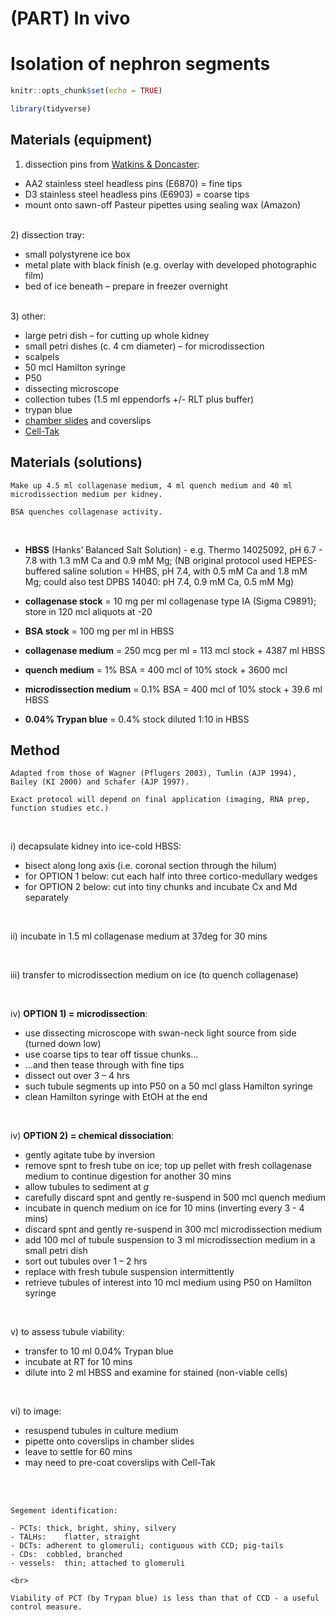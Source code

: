 # (PART) In vivo {-}

# Isolation of nephron segments  

```r
knitr::opts_chunk$set(echo = TRUE)

library(tidyverse)

```

## Materials (equipment)  

1) dissection pins from	[Watkins & Doncaster](www.watdon.co.uk):  

  - AA2 stainless steel headless pins (E6870) = fine tips 
  - D3 stainless steel headless pins (E6903) = coarse tips 
  - mount onto sawn-off Pasteur pipettes using sealing wax (Amazon)  

<br>
2) dissection tray:  

  - small polystyrene ice box 
  - metal plate with black finish (e.g. overlay with developed photographic film) 
  - bed of ice beneath – prepare in freezer overnight  

<br>
3) other:  

  - large petri dish – for cutting up whole kidney 
  - small petri dishes (c. 4 cm diameter) – for microdissection 
  - scalpels 
  - 50 mcl Hamilton syringe 
  - P50   
  - dissecting microscope  
  - collection tubes (1.5 ml eppendorfs +/- RLT plus buffer)  
  - trypan blue 
  - [chamber slides](https://www.thermofisher.com/uk/en/home/life-science/cell-culture/cell-culture-plastics/chamber-slides-coverglass.html) and coverslips 
  - [Cell-Tak](https://ecatalog.corning.com/life-sciences/b2b/UK/en/Browse-Products-by-Application/3D-Cell-Culture/3D-Cellular-Models/Other-Corning%C2%AE-ECMs/p/354240)  



## Materials (solutions)  

```block2

Make up 4.5 ml collagenase medium, 4 ml quench medium and 40 ml microdissection medium per kidney.  

BSA quenches collagenase activity.  

```

<br>

- **HBSS** (Hanks' Balanced Salt Solution) - e.g. Thermo 14025092, pH 6.7 - 7.8 with 1.3 mM Ca and 0.9 mM Mg; (NB original protocol used HEPES-buffered saline solution = HHBS, pH 7.4, with 0.5 mM Ca and 1.8 mM Mg; could also test DPBS 14040: pH 7.4, 0.9 mM Ca, 0.5 mM Mg) 

- **collagenase stock** = 10 mg per ml collagenase type IA (Sigma C9891); store in 120 mcl aliquots at -20  

- **BSA stock** = 100 mg per ml in HBSS  

- **collagenase medium** = 250 mcg per ml = 113 mcl stock + 4387 ml HBSS

- **quench medium** = 1% BSA = 400 mcl of 10% stock + 3600 mcl  

- **microdissection medium** = 0.1% BSA = 400 mcl of 10% stock + 39.6 ml HBSS

- **0.04% Trypan blue** = 0.4% stock diluted 1:10 in HBSS  


## Method 

```block2

Adapted from those of Wagner (Pflugers 2003), Tumlin (AJP 1994), Bailey (KI 2000) and Schafer (AJP 1997).  

Exact protocol will depend on final application (imaging, RNA prep, function studies etc.)  

```

<br>

i\) decapsulate kidney into ice-cold HBSS:  

  - bisect along long axis (i.e. coronal section through the hilum) 
  - for OPTION 1 below: cut each half into three cortico-medullary wedges 
  - for OPTION 2 below: cut into tiny chunks and incubate Cx and Md separately  
    
<br>

ii\) incubate in 1.5 ml collagenase medium at 37deg for 30 mins  

<br>

iii\) transfer to microdissection medium on ice (to quench collagenase)  

<br>

iv\) **OPTION 1) = microdissection**:  

  - use dissecting microscope with swan-neck light source from side (turned down low) 
  - use coarse tips to tear off tissue chunks... 
  - ...and then tease through with fine tips 
  - dissect out over 3 -- 4 hrs 
  - such tubule segments up into P50 on a 50 mcl glass Hamilton syringe 
  - clean Hamilton syringe with EtOH at the end  
    
<br>

iv\) **OPTION 2) = chemical dissociation**:  

  - gently agitate tube by inversion  
  - remove spnt to fresh tube on ice; top up pellet with fresh collagenase medium to continue digestion for another 30 mins 
  - allow tubules to sediment at *g* 
  - carefully discard spnt and gently re-suspend in 500 mcl quench medium 
  - incubate in quench medium on ice for 10 mins (inverting every 3 - 4 mins) 
  - discard spnt and gently re-suspend in 300 mcl microdissection medium 
  - add 100 mcl of tubule suspension to 3 ml microdissection medium in a small petri dish 
  - sort out tubules over 1 -- 2 hrs 
  - replace with fresh tubule suspension intermittently 
  - retrieve tubules of interest into 10 mcl medium using P50 on Hamilton syringe  
    
<br>

v\) to assess tubule viability:  

  - transfer to 10 ml 0.04% Trypan blue 
  - incubate at RT for 10 mins 
  - dilute into 2 ml HBSS and examine for stained (non-viable cells)  

<br>

vi\) to image:  

  - resuspend tubules in culture medium  
  - pipette onto coverslips in chamber slides 
  - leave to settle for 60 mins 
  - may need to pre-coat coverslips with Cell-Tak  
    
<br>
<br>

```block2

Segement identification:  
  
- PCTs:	thick, bright, shiny, silvery  
- TALHs:	flatter, straight  
- DCTs:	adherent to glomeruli; contiguous with CCD; pig-tails  
- CDs:	cobbled, branched  
- vessels:	thin; attached to glomeruli  

<br>
  
Viability of PCT (by Trypan blue) is less than that of CCD - a useful control measure.  

```
